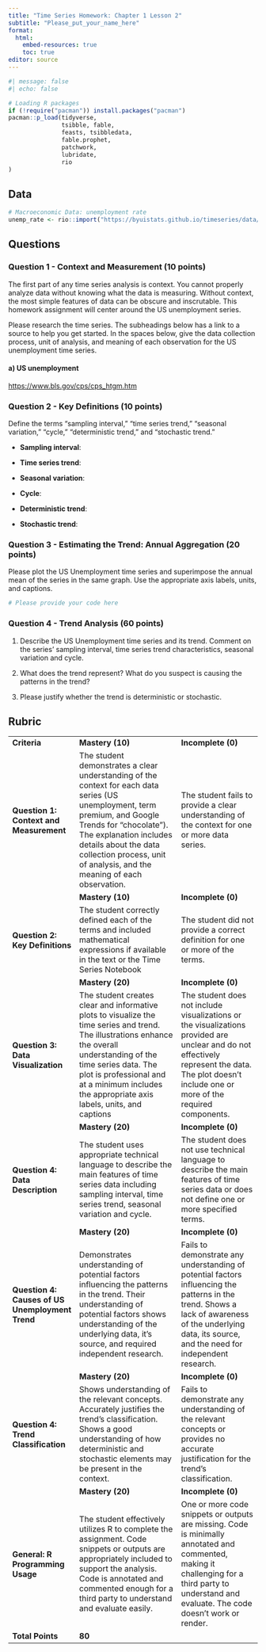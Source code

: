 ```yaml
---
title: "Time Series Homework: Chapter 1 Lesson 2"
subtitle: "Please_put_your_name_here"
format: 
  html:
    embed-resources: true
    toc: true
editor: source
---
```


```r
#| message: false
#| echo: false

# Loading R packages
if (!require("pacman")) install.packages("pacman")
pacman::p_load(tidyverse, 
               tsibble, fable,
               feasts, tsibbledata,
               fable.prophet,
               patchwork,
               lubridate, 
               rio 
)
```

## Data

```r
# Macroeconomic Data: unemployment rate
unemp_rate <- rio::import("https://byuistats.github.io/timeseries/data/unemp_rate.csv")

```

## Questions

### Question 1 - Context and Measurement (10 points)

The first part of any time series analysis is context. You cannot properly analyze data without knowing what the data is measuring. Without context, the most simple features of data can be obscure and inscrutable. This homework assignment will center around the US unemployment series.

Please research the time series. The subheadings below has a link to a source to help you get started. In the spaces below, give the data collection process, unit of analysis, and meaning of each observation for the US unemployment time series.

#### a) US unemployment

<https://www.bls.gov/cps/cps_htgm.htm>

::: {.callout-note title="Answer" icon="false"}
<!-- Delete this and put your answer here. The three colons mark the end of your answer. -->
:::

### Question 2 - Key Definitions (10 points)

Define the terms "sampling interval," "time series trend," "seasonal variation," "cycle," "deterministic trend," and "stochastic trend."

::: {.callout-note title="Answer" icon="false"}
-   **Sampling interval**: <!-- Delete this and put your answer here. -->

-   **Time series trend**: <!-- Delete this and put your answer here. -->

-   **Seasonal variation**: <!-- Delete this and put your answer here. -->

-   **Cycle**: <!-- Delete this and put your answer here. -->

-   **Deterministic trend**: <!-- Delete this and put your answer here. -->

-   **Stochastic trend**: <!-- Delete this and put your answer here. -->
:::

### Question 3 - Estimating the Trend: Annual Aggregation (20 points)

Please plot the US Unemployment time series and superimpose the annual mean of the series in the same graph. Use the appropriate axis labels, units, and captions.

::: {.callout-note title="Answer" icon="false"}
```r
# Please provide your code here

```

<!-- Delete this and put your written answer here. The three colons mark the end of your answer. -->
:::

### Question 4 - Trend Analysis (60 points)

1.  Describe the US Unemployment time series and its trend. Comment on the series' sampling interval, time series trend characteristics, seasonal variation and cycle.

::: {.callout-note title="Answer" icon="false"}
<!-- Delete this and put your written answer here. The three colons mark the end of your answer. -->
:::

2.  What does the trend represent? What do you suspect is causing the patterns in the trend?

::: {.callout-note title="Answer" icon="false"}
<!-- Delete this and put your written answer here. The three colons mark the end of your answer. -->
:::

3.  Please justify whether the trend is deterministic or stochastic.

::: {.callout-note title="Answer" icon="false"}
<!-- Delete this and put your written answer here. The three colons mark the end of your answer. -->
:::

## Rubric

+--------------------------------------------------+-----------------------------------------------------------------------------------------------------------------------------------------------------------------------------------------------------------------------------------------------------------------------------------+---------------------------------------------------------------------------------------------------------------------------------------------------------------------------------------------------------+
| **Criteria**                                     | **Mastery (10)**                                                                                                                                                                                                                                                                  | **Incomplete (0)**                                                                                                                                                                                      |
+--------------------------------------------------+-----------------------------------------------------------------------------------------------------------------------------------------------------------------------------------------------------------------------------------------------------------------------------------+---------------------------------------------------------------------------------------------------------------------------------------------------------------------------------------------------------+
| #### Question 1: Context and Measurement         | The student demonstrates a clear understanding of the context for each data series (US unemployment, term premium, and Google Trends for "chocolate"). The explanation includes details about the data collection process, unit of analysis, and the meaning of each observation. | The student fails to provide a clear understanding of the context for one or more data series.                                                                                                          |
+--------------------------------------------------+-----------------------------------------------------------------------------------------------------------------------------------------------------------------------------------------------------------------------------------------------------------------------------------+---------------------------------------------------------------------------------------------------------------------------------------------------------------------------------------------------------+
|                                                  | **Mastery (10)**                                                                                                                                                                                                                                                                  | **Incomplete (0)**                                                                                                                                                                                      |
+--------------------------------------------------+-----------------------------------------------------------------------------------------------------------------------------------------------------------------------------------------------------------------------------------------------------------------------------------+---------------------------------------------------------------------------------------------------------------------------------------------------------------------------------------------------------+
| #### Question 2: Key Definitions                 | The student correctly defined each of the terms and included mathematical expressions if available in the text or the Time Series Notebook                                                                                                                                        | The student did not provide a correct definition for one or more of the terms.                                                                                                                          |
+--------------------------------------------------+-----------------------------------------------------------------------------------------------------------------------------------------------------------------------------------------------------------------------------------------------------------------------------------+---------------------------------------------------------------------------------------------------------------------------------------------------------------------------------------------------------+
|                                                  | **Mastery (20)**                                                                                                                                                                                                                                                                  | **Incomplete (0)**                                                                                                                                                                                      |
+--------------------------------------------------+-----------------------------------------------------------------------------------------------------------------------------------------------------------------------------------------------------------------------------------------------------------------------------------+---------------------------------------------------------------------------------------------------------------------------------------------------------------------------------------------------------+
| #### Question 3: Data Visualization              | The student creates clear and informative plots to visualize the time series and trend. The illustrations enhance the overall understanding of the time series data. The plot is professional and at a minimum includes the appropriate axis labels, units, and captions          | The student does not include visualizations or the visualizations provided are unclear and do not effectively represent the data. The plot doesn't include one or more of the required components.      |
+--------------------------------------------------+-----------------------------------------------------------------------------------------------------------------------------------------------------------------------------------------------------------------------------------------------------------------------------------+---------------------------------------------------------------------------------------------------------------------------------------------------------------------------------------------------------+
|                                                  | **Mastery (20)**                                                                                                                                                                                                                                                                  | **Incomplete (0)**                                                                                                                                                                                      |
+--------------------------------------------------+-----------------------------------------------------------------------------------------------------------------------------------------------------------------------------------------------------------------------------------------------------------------------------------+---------------------------------------------------------------------------------------------------------------------------------------------------------------------------------------------------------+
| #### Question 4: Data Description                | The student uses appropriate technical language to describe the main features of time series data including sampling interval, time series trend, seasonal variation and cycle.                                                                                                   | The student does not use technical language to describe the main features of time series data or does not define one or more specified terms.                                                           |
+--------------------------------------------------+-----------------------------------------------------------------------------------------------------------------------------------------------------------------------------------------------------------------------------------------------------------------------------------+---------------------------------------------------------------------------------------------------------------------------------------------------------------------------------------------------------+
|                                                  | **Mastery (20)**                                                                                                                                                                                                                                                                  | **Incomplete (0)**                                                                                                                                                                                      |
+--------------------------------------------------+-----------------------------------------------------------------------------------------------------------------------------------------------------------------------------------------------------------------------------------------------------------------------------------+---------------------------------------------------------------------------------------------------------------------------------------------------------------------------------------------------------+
| #### Question 4: Causes of US Unemployment Trend | Demonstrates understanding of potential factors influencing the patterns in the trend. Their understanding of potential factors shows understanding of the underlying data, it's source, and required independent research.                                                       | Fails to demonstrate any understanding of potential factors influencing the patterns in the trend. Shows a lack of awareness of the underlying data, its source, and the need for independent research. |
+--------------------------------------------------+-----------------------------------------------------------------------------------------------------------------------------------------------------------------------------------------------------------------------------------------------------------------------------------+---------------------------------------------------------------------------------------------------------------------------------------------------------------------------------------------------------+
|                                                  | **Mastery (20)**                                                                                                                                                                                                                                                                  | **Incomplete (0)**                                                                                                                                                                                      |
+--------------------------------------------------+-----------------------------------------------------------------------------------------------------------------------------------------------------------------------------------------------------------------------------------------------------------------------------------+---------------------------------------------------------------------------------------------------------------------------------------------------------------------------------------------------------+
| #### Question 4: Trend Classification            | Shows understanding of the relevant concepts. Accurately justifies the trend's classification. Shows a good understanding of how deterministic and stochastic elements may be present in the context.                                                                             | Fails to demonstrate any understanding of the relevant concepts or provides no accurate justification for the trend's classification.                                                                   |
+--------------------------------------------------+-----------------------------------------------------------------------------------------------------------------------------------------------------------------------------------------------------------------------------------------------------------------------------------+---------------------------------------------------------------------------------------------------------------------------------------------------------------------------------------------------------+
|                                                  | **Mastery (20)**                                                                                                                                                                                                                                                                  | **Incomplete (0)**                                                                                                                                                                                      |
+--------------------------------------------------+-----------------------------------------------------------------------------------------------------------------------------------------------------------------------------------------------------------------------------------------------------------------------------------+---------------------------------------------------------------------------------------------------------------------------------------------------------------------------------------------------------+
| #### General: R Programming Usage                | The student effectively utilizes R to complete the assignment. Code snippets or outputs are appropriately included to support the analysis. Code is annotated and commented enough for a third party to understand and evaluate easily.                                           | One or more code snippets or outputs are missing. Code is minimally annotated and commented, making it challenging for a third party to understand and evaluate. The code doesn't work or render.       |
+--------------------------------------------------+-----------------------------------------------------------------------------------------------------------------------------------------------------------------------------------------------------------------------------------------------------------------------------------+---------------------------------------------------------------------------------------------------------------------------------------------------------------------------------------------------------+
| **Total Points**                                 | **80**                                                                                                                                                                                                                                                                            |                                                                                                                                                                                                         |
+--------------------------------------------------+-----------------------------------------------------------------------------------------------------------------------------------------------------------------------------------------------------------------------------------------------------------------------------------+---------------------------------------------------------------------------------------------------------------------------------------------------------------------------------------------------------+

